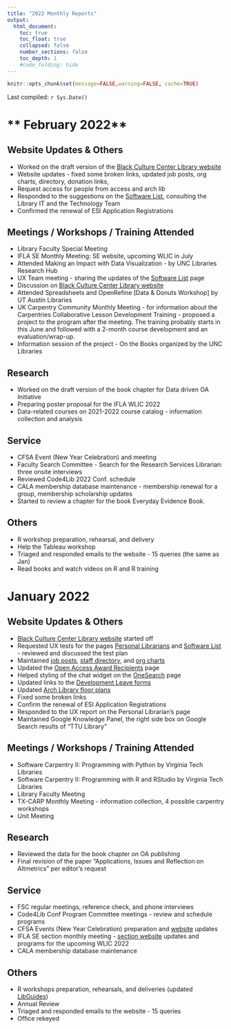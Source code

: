 ```yaml
---
title: "2022 Monthly Reports"
output:
  html_document:
    toc: true
    toc_float: true
    collapsed: false
    number_sections: false
    toc_depth: 1
    #code_folding: hide
---
```


```r
knitr::opts_chunk$set(message=FALSE,warning=FALSE, cache=TRUE)
```

Last compiled: `r Sys.Date()`

# ** February 2022**

## Website Updates & Others
* Worked on the draft version of the [Black Culture Center Library website](https://www.depts.ttu.edu/library/bcclibrary/)
* Website updates - fixed some broken links, updated job posts, org charts, directory, donation links, 
* Request access for people from access and arch lib
* Responded to the suggestions on the [Software List](https://apps.lib.ttu.edu/services/technology/softOU.php), consulting the Library IT and the Technology Team
* Confirmed the renewal of ESI Application Registrations


## Meetings / Workshops / Training Attended
* Library Faculty Special Meeting
* IFLA SE Monthly Meeting: SE website, upcoming WLIC in July
* Attended Making an Impact with Data Visualization - by UNC Libraries Research Hub
* UX Team meeting - sharing the updates of the [Software List](https://apps.lib.ttu.edu/services/technology/softOU.php) page
* Discussion on [Black Culture Center Library website](https://www.depts.ttu.edu/library/bcclibrary/)
* Attended Spreadsheets and OpenRefine [Data & Donuts Workshop] by UT Austin Libraries
* UK Carpentry Community Monthly Meeting - for information about the Carpentries Collaborative Lesson Development Training - proposed a project to the program after the meeting. The training probably starts in this June and followed with a 2-month course development and an evaluation/wrap-up. 
* Information session of the project - On the Books organized by the UNC Libraries

## Research
* Worked on the draft version of the book chapter for Data driven OA Initiative
* Preparing poster proposal for the IFLA WLIC 2022
* Data-related courses on 2021-2022 course catalog - information collection and analysis

## Service
* CFSA Event (New Year Celebration) and meeting
* Faculty Search Committee - Search for the Research Services Librarian: three onsite interviews
* Reviewed Code4Lib 2022 Conf. schedule
* CALA membership database maintenance - membership renewal for a group, membership scholarship updates
* Started to review a chapter for the book Everyday Evidence Book.


## Others
* R workshop preparation, rehearsal, and delivery
* Help the Tableau workshop
* Triaged and responded emails to the website - 15 queries (the same as Jan)
* Read books and watch videos on R and R training




# **January 2022**

## Website Updates & Others

* [Black Culture Center Library website](https://www.depts.ttu.edu/library/bcclibrary/) started off
* Requested UX tests for the pages [Personal Librarians](https://www.depts.ttu.edu/library/research-support/personalLibrarians/) and [Software List](https://apps.lib.ttu.edu/services/technology/softOU.php) - reviewed and discussed the test plan
* Maintained [job posts](https://www.depts.ttu.edu/library/about/employment/), [staff directory](https://www.depts.ttu.edu/library/about/staff/index.php), and [org charts](https://www.depts.ttu.edu/library/about/admin/org_chart/org_charts.php)
* Updated the [Open Access Award Recipients](https://www.depts.ttu.edu/library/grants/open-access-award/recipients.php) page
* Helped styling of the chat widget on the [OneSearch](https://ttu-primo.hosted.exlibrisgroup.com/primo-explore/search?institution=01TTU&vid=01TTU&tab=default_tab&search_scope=01TTU_ALL&mode=Basic&displayMode=full&bulkSize=38&highlight=true&dum=true&query=any,contains,&displayField=all) page
* Updated links to the [Development Leave forms](https://www.depts.ttu.edu/library/libstaff/)
* Updated [Arch Library floor plans](https://www.depts.ttu.edu/library/about/facility/maps/arch.php)
* Fixed some broken links
* Confirm the renewal of ESI Application Registrations
* Responded to the UX report on the Personal Librarian's page
* Maintained Google Knowledge Panel, the right side box on Google Search results of "TTU Library" 

## Meetings / Workshops / Training Attended
* Software Carpentry II: Programming with Python by Virginia Tech Libraries
* Software Carpentry II: Programming with R and RStudio by Virginia Tech Libraries
* Library Faculty Meeting
* TX-CARP Monthly Meeting - information collection, 4 possible carpentry workshops
* Unit Meeting


## Research
* Reviewed the data for the book chapter on OA publishing
* Final revision of the paper "Applications, Issues and Reflection on Altmetrics" per editor's request

## Service
* FSC regular meetings, reference check, and phone interviews
* Code4Lib Conf Program Committee meetings - review and schedule programs
* CFSA Events (New Year Celebration) preparation and [website](https://www.depts.ttu.edu/cfsa/) updates 
* IFLA SE section monthly meeting - [section website](https://www.ifla.org/units/statistics-and-evaluation/) updates and programs for the upcoming WLIC 2022
* CALA membership database maintenance

## Others
* R workshops preparation, rehearsals, and deliveries (updated [LibGuides](https://guides.library.ttu.edu/R4Beginners))
* Annual Review
* Triaged and responded emails to the website - 15 queries
* Office rekeyed








